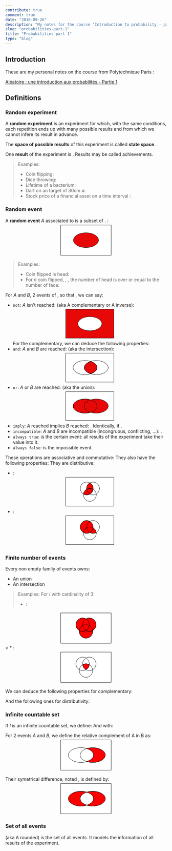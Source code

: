 ```yaml
---
contribute: true
comment: true
date: "2018-09-26"
description: "My notes for the course 'Introduction to probability - part one' from Polytechnique Paris"
slug: "probabilities-part-1"
title: "Probabilities part 1"
type: "blog"
---
```


## Introduction
These are my personal notes on the course from Polytechnique Paris :

[Aléatoire : une introduction aux probabilités - Partie 1](https://www.coursera.org/learn/probabilites-1/)

## Definitions
### Random experiment
A **random experiment** is an experiment <Katex formulae='\varepsilon' /> for which, with the same conditions,
each repetition ends up with many possible results and from which we cannot infere its result in advance.

The **space of possible results** of this experiment is called **state space** <Katex formulae='\Omega' />.

One **result** of the experiment is <Katex formulae='\omega \in \Omega' />. Results may be called achievements.

> Examples:
> * Coin flipping: <Katex formulae='\Omega = \{\text{head},\text{tail}\} \hArr \Omega = \{0,1\}' />
> * Dice throwing: <Katex formulae='\Omega = \{1, 2, 3, 4, 5, 6\}' />
> * Lifetime of a bacterium: <Katex formulae='\Omega = \lbrack 0, +\infty \lbrack' />
> * Dart on an target of 30cm ø: <Katex formulae='\Omega = \{(x, y), \sqrt{x^2+y^2} \le 15 \}' />
> * Stock price of a financial asset on a time interval <Katex formulae='\lbrack t_1, t_2 \rbrack' />: <Katex formulae='\Omega = S(\lbrack t_1, t_2 \rbrack, \reals_+)' />

### Random event
A **random event** *A* associated to <Katex formulae='\varepsilon' /> is a subset of <Katex formulae='\Omega' />. <Katex formulae='\textcolor{red}A \subset \Omega' />:
<svg viewBox="0 0 960 200">
  <g stroke="#000" stroke-linecap="square" clip-path="url(#a)">
    <path fill="#FFF" stroke-miterlimit="2" d="M330 10h300v180H330z" vector-effect="non-scaling-stroke"/>
    <ellipse cx="480" cy="100" fill="#E70808" stroke-miterlimit="3" rx="75" ry="44" vector-effect="non-scaling-stroke"/>
  </g>
</svg>

> Examples:
> * Coin flipped is head: <Katex formulae='A = \{0\}' />
> * For *n* coin flipped, <Katex formulae='\Omega = \{0, 1\}^n' />, <Katex formulae='\omega = (\omega_1, \dots ,\omega_n)' />,
    the number of head is over or equal to the number of face:
    <Katex formulae='A = \{ \omega \in \Omega, \sum^n_{i=1} \omega _i \ge \frac{n}{2} \}' />

For *A* and *B*, 2 events of <Katex formulae='\Omega' />, so that <Katex formulae='\forall A,B \in \Omega' />, we can say:
* `not`: *A* isn't reached: <Katex formulae='\textcolor{red}{A^c} = \{ \omega \in \Omega \mid \omega \notin A \}' /> (aka A complementary or A inverse):
  <svg viewBox="0 0 960 200">
    <g stroke="#000" stroke-linecap="square" clip-path="url(#a)">
      <path fill="#E70808" stroke-miterlimit="2" d="M330 10h300v180H330z" vector-effect="non-scaling-stroke"/>
      <ellipse cx="480" cy="100" fill="#FFF" stroke-miterlimit="3" rx="75" ry="44" vector-effect="non-scaling-stroke"/>
    </g>
  </svg>
  For the complementary, we can deduce the following properties:
  <Katex displayMode formulae='(A^c)^c = A ~~;~~ \empty^c = \Omega ~~;~~ \Omega^c = \empty' />
* `and`: *A* and *B* are reached: <Katex formulae='\textcolor{red}{A \cap B} = \{ \omega \in \Omega \mid \omega \in A \text{ and } \omega \in B \}' /> (aka the intersection):
  <svg viewBox="0 0 960 200">
    <g stroke="#000" stroke-linecap="square" clip-path="url(#a)">
      <path fill="#FFF" stroke-miterlimit="2" d="M330 10h300v180H330z" vector-effect="non-scaling-stroke"/>
      <path fill="#E70808" fill-rule="evenodd" stroke-miterlimit="3" d="M485 62c24 7 40 21 40 38s-16 31-40 38c-24-7-40-21-40-38s16-31 40-38z" vector-effect="non-scaling-stroke"/>
      <ellipse cx="520" cy="100" fill="none" stroke-miterlimit="3" rx="75" ry="44" vector-effect="non-scaling-stroke"/>
      <ellipse cx="450" cy="100" fill="none" stroke-miterlimit="3" rx="75" ry="44" vector-effect="non-scaling-stroke"/>
    </g>
  </svg>
* `or`: *A* or *B* are reached: <Katex formulae='\textcolor{red}{A \cup B} = \{ \omega \in \Omega \mid \omega \in A \text{ or } \omega \in B \}' /> (aka the union):
  <svg viewBox="0 0 960 200">
    <g stroke="#000" stroke-linecap="square" clip-path="url(#a)">
      <path fill="#FFF" stroke-miterlimit="2" d="M330 10h300v180H330z" vector-effect="non-scaling-stroke"/>
      <ellipse cx="450" cy="100" fill="#E70808" stroke-miterlimit="3" rx="75" ry="44" vector-effect="non-scaling-stroke"/>
      <ellipse cx="520" cy="100" fill="#E70808" stroke-miterlimit="3" rx="75" ry="44" vector-effect="non-scaling-stroke"/>
      <ellipse cx="450" cy="100" fill="none" stroke-miterlimit="3" rx="75" ry="44" vector-effect="non-scaling-stroke"/>
    </g>
  </svg>
* `imply`: *A* reached implies *B* reached: <Katex formulae='A_\text{reached} \rArr B_\text{reached} ~\text{then}~ A \subset B' />.
  <Katex displayMode formulae='\omega \in A \rArr \omega \in B' />
  <Katex displayMode formulae='A \subset B = B \supset A' />
  Identically, <Katex formulae='A \subset B' /> if <Katex formulae='A = A \cap B' />.
* `incompatible`: *A* and *B* are incompatible (incongruous, conflicting, ...): <Katex formulae='A \cap B = \empty' />.
* `always true`: <Katex formulae='\Omega' /> is the certain event: all results of the experiment take their value into it.
* `always false`: <Katex formulae='\empty' /> is the impossible event.

These operations are associative and commutative:
<Katex displayMode formulae='\begin{aligned} A \cup B = B \cup A &\text{ ; } A \cap B = B \cap A \\ (A \cup B) \cup C = A \cup (B \cup C) &\text{ ; } (A \cap B) \cap C = A \cap (B \cap C) \\ \end{aligned}' />
They also have the following properties:
<Katex displayMode formulae='\begin{aligned} A \cup A = A &~~;~~ A \cap A = A \\ A \cup \empty = A ~~;~~ A \cap \empty = \empty &~~;~~ A \cup \Omega = \Omega ~~;~~ A \cap \Omega = A \\ A \cup A^c = \Omega &~~;~~ A \cap A^c = \empty  \end{aligned}' />
They are distributive:

* <Katex formulae='\color{red} A \cap (B \cup C) = (A \cap B) \cup (A \cap C)' />:
  <svg viewBox="0 0 960 200">
    <g stroke="#000" stroke-linecap="square" clip-path="url(#a)">
      <path fill="#FFF" stroke-miterlimit="2" d="M330 10h300v180H330z" vector-effect="non-scaling-stroke"/>
      <path fill="red" fill-rule="evenodd" stroke-miterlimit="3" d="M480 45a40 40 0 0 1 0 70 40 40 0 0 1 0-70z" vector-effect="non-scaling-stroke"/>
      <path fill="red" fill-rule="evenodd" stroke-miterlimit="3" d="M500 85a40 40 0 0 1-60 30 40 40 0 0 1 60-30z" vector-effect="non-scaling-stroke"/>
      <circle cx="460" cy="80" r="40" fill="none" stroke-miterlimit="3" vector-effect="non-scaling-stroke"/>
      <circle cx="500" cy="80" r="40" fill="none" stroke-miterlimit="3" vector-effect="non-scaling-stroke"/>
      <circle cx="480" cy="120" r="40" fill="none" stroke-miterlimit="3" vector-effect="non-scaling-stroke"/>
    </g>
  </svg>
* <Katex formulae='\color{red} A \cup (B \cap C) = (A \cup B) \cap (A \cup C)' />:
  <svg viewBox="0 0 960 200">
    <g stroke="#000" stroke-linecap="square" clip-path="url(#a)">
      <path fill="#FFF" stroke-miterlimit="2" d="M330 10h300v180H330z" vector-effect="non-scaling-stroke"/>
      <path fill="red" fill-rule="evenodd" stroke-miterlimit="3" d="M520 115c-6 3-13 5-20 5-20 0-37-15-40-35 6-3 13-5 20-5 20 0 37 15 40 35z" vector-effect="non-scaling-stroke"/>
      <circle cx="460" cy="80" r="40" fill="red" stroke-miterlimit="3" vector-effect="non-scaling-stroke"/>
      <circle cx="460" cy="80" r="40" fill="none" stroke-miterlimit="3" vector-effect="non-scaling-stroke"/>
      <circle cx="500" cy="80" r="40" fill="none" stroke-miterlimit="3" vector-effect="non-scaling-stroke"/>
      <circle cx="480" cy="120" r="40" fill="none" stroke-miterlimit="3" vector-effect="non-scaling-stroke"/>
    </g>
  </svg>

### Finite number of events
Every non empty family of events <Katex formulae='\{A_i, i \in I\}' /> owns:
* An union <Katex formulae='\bigcup_{i \in I} A_i' />
* An intersection <Katex formulae='\bigcap_{i \in I} A_i' />

> Examples:
> For *I* with cardinality of 3:
> * <Katex formulae='\color{red} \bigcup_{i = 1}^{3} = A_1 \cup A_2 \cup A_3' />:
  <svg viewBox="0 0 960 200">
    <g stroke="#000" stroke-linecap="square" clip-path="url(#a)">
      <path fill="#FFF" stroke-miterlimit="2" d="M330 10h300v180H330z" vector-effect="non-scaling-stroke"/>
      <circle cx="480" cy="120" r="40" fill="red" stroke-miterlimit="3" vector-effect="non-scaling-stroke"/>
      <circle cx="500" cy="80" r="40" fill="red" stroke-miterlimit="3" vector-effect="non-scaling-stroke"/>
      <circle cx="460" cy="80" r="40" fill="red" stroke-miterlimit="3" vector-effect="non-scaling-stroke"/>
      <circle cx="460" cy="80" r="40" fill="none" stroke-miterlimit="3" vector-effect="non-scaling-stroke"/>
      <circle cx="500" cy="80" r="40" fill="none" stroke-miterlimit="3" vector-effect="non-scaling-stroke"/>
      <circle cx="480" cy="120" r="40" fill="none" stroke-miterlimit="3" vector-effect="non-scaling-stroke"/>
    </g>
  </svg>
> * <Katex formulae='\color{red} \bigcap_{i = 1}^{3} = A_1 \cap A_2 \cap A_3' />:
  <svg viewBox="0 0 960 200">
    <g stroke="#000" stroke-linecap="square" clip-path="url(#a)">
      <path fill="#FFF" stroke-miterlimit="2" d="M330 10h300v180H330z" vector-effect="non-scaling-stroke"/>
      <path fill="red" fill-rule="evenodd" stroke-miterlimit="3" d="M500 85a40 40 0 0 0-40 0c2 13 9 24 20 30 11-6 18-17 20-30z" vector-effect="non-scaling-stroke"/>
      <circle cx="460" cy="80" r="40" fill="none" stroke-miterlimit="3" vector-effect="non-scaling-stroke"/>
      <circle cx="500" cy="80" r="40" fill="none" stroke-miterlimit="3" vector-effect="non-scaling-stroke"/>
      <circle cx="480" cy="120" r="40" fill="none" stroke-miterlimit="3" vector-effect="non-scaling-stroke"/>
    </g>
  </svg>

We can deduce the following properties for complementary:
<Katex displayMode formulae='\Big(\bigcup_{i \in I} A_i \Big)^c = \bigcap_{i \in I} A_i^c ~~;~~ \Big(\bigcap_{i \in I} A_i \Big)^c = \bigcup_{i \in I} A_i^c' />

And the following ones for distributivity:
<Katex displayMode formulae='B \cap \Big(\bigcup_{i \in I} A_i \Big) = \bigcup_{i \in I} (B \cup A_i^c) ~~;~~ B \cup \Big(\bigcap_{i \in I} A_i \Big) = \bigcap_{i \in I} (B \cap A_i^c)' />

### Infinite countable set
If *I* is an infinite countable set, we define:
<Katex displayMode formulae='\bigcup_{i \in I} A_i \coloneqq \{ \omega \in \Omega \mid \exist i \in I, \omega \in A_i \}' />
And with:
<Katex displayMode formulae='\bigcap_{i \in I} A_i \coloneqq \{ \omega \in \Omega \mid \exist i \in I, \omega \in A_i \}' />

For 2 events *A* and *B*, we define the relative complement of A in B as:
<Katex displayMode formulae='\textcolor{red}{B \setminus A} = B \cap A^c = \{ \omega \in \Omega \mid \omega \in B \text{ and } \omega \notin A \}' />
<svg viewBox="0 0 960 200">
  <g stroke="#000" stroke-linecap="square" clip-path="url(#a)">
    <path fill="#FFF" stroke-miterlimit="2" d="M330 10h300v180H330z" vector-effect="non-scaling-stroke"/>
    <ellipse cx="520" cy="100" fill="none" stroke-miterlimit="3" rx="75" ry="44" vector-effect="non-scaling-stroke"/>
    <ellipse cx="450" cy="100" fill="none" stroke-miterlimit="3" rx="75" ry="44" vector-effect="non-scaling-stroke"/>
    <path fill="red" fill-rule="evenodd" stroke-miterlimit="3" d="M485 62c10-4 22-5 35-5 41 0 75 19 75 43s-34 44-75 44c-13 0-25-2-35-6 24-7 40-21 40-38s-16-31-40-38z" vector-effect="non-scaling-stroke"/>
  </g>
</svg>

Their symetrical difference, noted <Katex formulae='A \triangle B' />, is defined by:
<Katex displayMode formulae='\begin{aligned} \textcolor{red}{A \triangle B} &= (A \setminus B) \cup (B \setminus A) \\ &= (A \cup B) \setminus (B \cap A) \end{aligned}' />
<svg viewBox="0 0 960 200">
  <g stroke="#000" stroke-linecap="square" clip-path="url(#a)">
    <path fill="#FFF" stroke-miterlimit="2" d="M330 10h300v180H330z" vector-effect="non-scaling-stroke"/>
    <ellipse cx="520" cy="100" fill="none" stroke-miterlimit="3" rx="75" ry="44" vector-effect="non-scaling-stroke"/>
    <ellipse cx="450" cy="100" fill="none" stroke-miterlimit="3" rx="75" ry="44" vector-effect="non-scaling-stroke"/>
    <path fill="red" fill-rule="evenodd" stroke-miterlimit="3" d="M485 62c10-4 22-5 35-5 41 0 75 19 75 43s-34 44-75 44c-13 0-25-2-35-6 24-7 40-21 40-38s-16-31-40-38zM485 62c-10-4-22-5-35-5-41 0-75 19-75 43s34 44 75 44c13 0 25-2 35-6-24-7-40-21-40-38s16-31 40-38z" vector-effect="non-scaling-stroke"/>
  </g>
</svg>


### Set of all events
<Katex formulae='\mathcal{A}' /> (aka A rounded) is the set of all events. It models the information of all results of the experiment.

<Katex displayMode formulae='\forall x \in \mathcal{A} \rArr A \cap B \in \mathcal{A}, A \cup B \in \mathcal{A}, A^c \in \mathcal{A} \text{ and } \Omega \in \mathcal{A}, \empty \in \mathcal{A}' />
